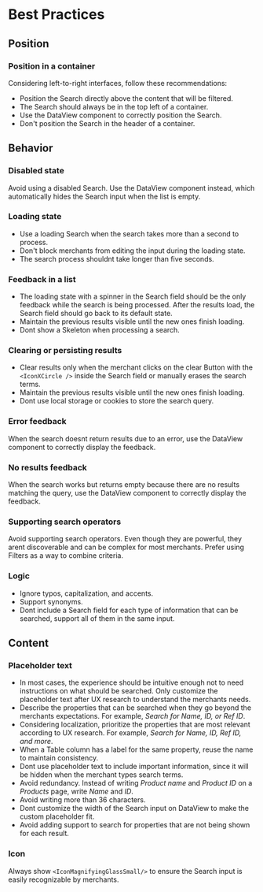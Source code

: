 # Best Practices

## Position

### Position in a container

Considering left-to-right interfaces, follow these recommendations:

- Position the Search directly above the content that will be filtered.
- The Search should always be in the top left of a container.
- Use the DataView component to correctly position the Search.
- Don't position the Search in the header of a container.

## Behavior

### Disabled state

Avoid using a disabled Search. Use the DataView component instead, which automatically hides the Search input when the list is empty.

### Loading state

- Use a loading Search when the search takes more than a second to process.
- Don't block merchants from editing the input during the loading state.
- The search process shouldnt take longer than five seconds.

### Feedback in a list

- The loading state with a spinner in the Search field should be the only feedback while the search is being processed. After the results load, the Search field should go back to its default state.
- Maintain the previous results visible until the new ones finish loading.
- Dont show a Skeleton when processing a search.

### Clearing or persisting results

- Clear results only when the merchant clicks on the clear Button with the `<IconXCircle />` inside the Search field or manually erases the search terms.
- Maintain the previous results visible until the new ones finish loading.
- Dont use local storage or cookies to store the search query.

### Error feedback

When the search doesnt return results due to an error, use the DataView component to correctly display the feedback.

### No results feedback

When the search works but returns empty because there are no results matching the query, use the DataView component to correctly display the feedback.

### Supporting search operators

Avoid supporting search operators. Even though they are powerful, they arent discoverable and can be complex for most merchants. Prefer using Filters as a way to combine criteria.

### Logic

- Ignore typos, capitalization, and accents.
- Support synonyms.
- Dont include a Search field for each type of information that can be searched, support all of them in the same input.

## Content

### Placeholder text

- In most cases, the experience should be intuitive enough not to need instructions on what should be searched. Only customize the placeholder text after UX research to understand the merchants needs.
- Describe the properties that can be searched when they go beyond the merchants expectations. For example, _Search for Name, ID, or Ref ID_.
- Considering localization, prioritize the properties that are most relevant according to UX research. For example, _Search for Name, ID, Ref ID, and more_.
- When a Table column has a label for the same property, reuse the name to maintain consistency.
- Dont use placeholder text to include important information, since it will be hidden when the merchant types search terms.
- Avoid redundancy. Instead of writing _Product name_ and _Product ID_ on a _Products_ page, write _Name_ and _ID_.
- Avoid writing more than 36 characters.
- Dont customize the width of the Search input on DataView to make the custom placeholder fit.
- Avoid adding support to search for properties that are not being shown for each result.

### Icon

Always show `<IconMagnifyingGlassSmall/>` to ensure the Search input is easily recognizable by merchants.
